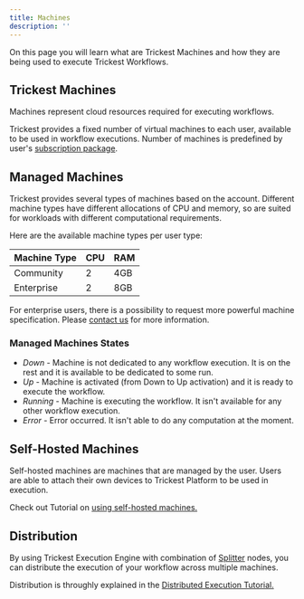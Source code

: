 ```yaml
---
title: Machines
description: ''
---
```


On this page you will learn what are Trickest Machines and how they are being used to execute Trickest Workflows.

## Trickest Machines

Machines represent cloud resources required for executing workflows.

Trickest provides a fixed number of virtual machines to each user, available to be used in workflow executions. Number of machines is predefined by user's [subscription package](https://trickest.com/pricing).

## Managed Machines

Trickest provides several types of machines based on the account. Different machine types have different allocations of CPU and memory, so are suited for workloads with different computational requirements.

Here are the available machine types per user type:

| Machine Type | CPU | RAM |
|--------------|-----|-----|
| Community    | 2   | 4GB |
| Enterprise   | 2   | 8GB |

<Info>For enterprise users, there is a possibility to request more powerful machine specification. Please [contact us](https://trickest.com/talk-with-us/) for more information.</Info>

### Managed Machines States


* *Down* - Machine is not dedicated to any workflow execution. It is on the rest and it is available to be dedicated to some run.
* *Up* - Machine is activated (from Down to Up activation) and it is ready to execute the workflow.
* *Running* - Machine is executing the workflow. It isn't available for any other workflow execution.
* *Error* - Error occurred. It isn't able to do any computation at the moment.


## Self-Hosted Machines

Self-hosted machines are machines that are managed by the user. Users are able to attach their own devices to Trickest Platform to be used in execution.


<Tip> Check out Tutorial on [using self-hosted machines.](../../../tutorials/using-self-hosted-machines) </Tip>


## Distribution

By using Trickest Execution Engine with combination of [Splitter](../workflows/splitter) nodes, you can distribute the execution of your workflow across multiple machines.

<Tip> Distribution is throughly explained in the [Distributed Execution Tutorial.](../../../tutorials/distributed-execution)</Tip>